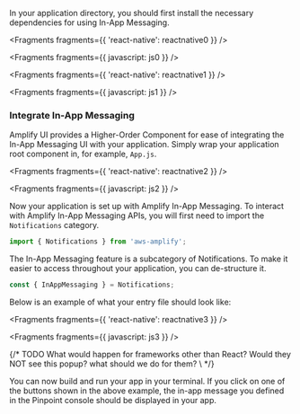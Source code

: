 In your application directory, you should first install the necessary dependencies for using In-App Messaging.


<Fragments fragments={{ 'react-native': reactnative0 }} />


<Fragments fragments={{ javascript: js0 }} />


<Fragments fragments={{ 'react-native': reactnative1 }} />


<Fragments fragments={{ javascript: js1 }} />

### Integrate In-App Messaging

Amplify UI provides a Higher-Order Component for ease of integrating the In-App Messaging UI with your application. Simply wrap your application root component in, for example, `App.js`.


<Fragments fragments={{ 'react-native': reactnative2 }} />


<Fragments fragments={{ javascript: js2 }} />

Now your application is set up with Amplify In-App Messaging. To interact with Amplify In-App Messaging APIs, you will first need to import the `Notifications` category.

```js
import { Notifications } from 'aws-amplify';
```

The In-App Messaging feature is a subcategory of Notifications. To make it easier to access throughout your application, you can de-structure it.

```js
const { InAppMessaging } = Notifications;
```

Below is an example of what your entry file should look like:


<Fragments fragments={{ 'react-native': reactnative3 }} />


<Fragments fragments={{ javascript: js3 }} />

{/* TODO What would happen for frameworks other than React? Would they NOT see this popup? what should we do for them? \ */}

You can now build and run your app in your terminal. If you click on one of the buttons shown in the above example, the in-app message you defined in the Pinpoint console should be displayed in your app.
